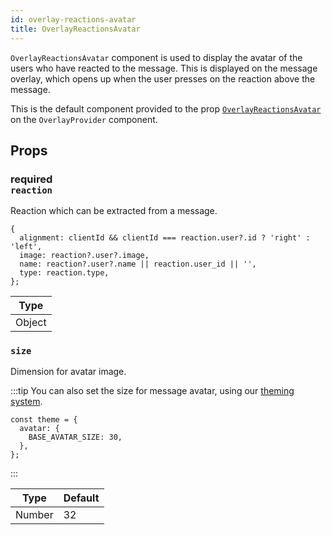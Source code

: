```yaml
---
id: overlay-reactions-avatar
title: OverlayReactionsAvatar
---
```


`OverlayReactionsAvatar` component is used to display the avatar of the users who have reacted to the message. This is displayed on the message overlay, which opens up when the user presses on the reaction above the message.

This is the default component provided to the prop [`OverlayReactionsAvatar`](./overlay-provider.mdx#overlayreactionsavatar) on the `OverlayProvider` component.

## Props

### <div class="label description required">required</div> `reaction`

Reaction which can be extracted from a message.

```tsx
{
  alignment: clientId && clientId === reaction.user?.id ? 'right' : 'left',
  image: reaction?.user?.image,
  name: reaction?.user?.name || reaction.user_id || '',
  type: reaction.type,
};
```

| Type   |
| ------ |
| Object |

### `size`

Dimension for avatar image.

:::tip
You can also set the size for message avatar, using our [theming system](../../theme).

```tsx
const theme = {
  avatar: {
    BASE_AVATAR_SIZE: 30,
  },
};
```

:::

| Type   | Default |
| ------ | ------- |
| Number | 32      |
